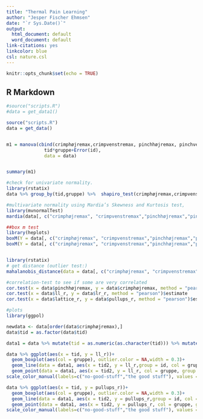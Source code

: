 ```yaml
---
title: "Thermal Pain Learning"
author: "Jesper Fischer Ehmsen"
date: "`r Sys.Date()`"
output:
  html_document: default
  word_document: default
link-citations: yes
linkcolor: blue
csl: nature.csl
---
```


```r
knitr::opts_chunk$set(echo = TRUE)
```

## R Markdown

```r
#source("scripts.R")
#data = get_data1()

source("scripts.R")
data = get_data()


m1 = manova(cbind(crimphøjremax,crimpvenstremax, pinchhøjremax, pinchvenstremax,pullups_r,lattice_r,ll_r,lr_r) ~ 
              tid*gruppe+Error(id),
              data = data)


summary(m1)

#check for univariate normality.
library(rstatix)
data %>% group_by(tid,gruppe) %>%  shapiro_test(crimphøjremax,crimpvenstremax, pinchhøjremax, pinchvenstremax,pullups_r,lattice_r,ll_r,lr_r)

#multivariate normality using Mardia’s Skewness and Kurtosis test,
library(mvnormalTest)
mardia(data[, c("crimphøjremax", "crimpvenstremax","pinchhøjremax","pinchvenstremax","pullups_r","lattice_r","ll_r","lr_r")])$mv.test

##box m test
library(heplots)
boxM(Y = data[, c("crimphøjremax", "crimpvenstremax","pinchhøjremax","pinchvenstremax","pullups_r","lattice_r","ll_r","lr_r")], group = data$tid)
boxM(Y = data[, c("crimphøjremax", "crimpvenstremax","pinchhøjremax","pinchvenstremax","pullups_r","lattice_r","ll_r","lr_r")], group = data$gruppe)


library(rstatix)
# get distance (outlier test:)
mahalanobis_distance(data = data[, c("crimphøjremax", "crimpvenstremax","pinchhøjremax","pinchvenstremax","pullups_r","lattice_r","ll_r","lr_r")])$is.outlier

#correlation-test to see if some are very correlated
cor.test(x = data$pinchhøjremax, y = data$crimphøjremax, method = "pearson")$estimate
cor.test(x = data$ll_r, y = data$lr_r, method = "pearson")$estimate
cor.test(x = data$lattice_r, y = data$pullups_r, method = "pearson")$estimate

```

```r
#plots
library(ggpol)

newdata <- data[order(data$crimphøjremax),]
data$tid = as.factor(data$tid)

data1 = data %>% mutate(tid = as.numeric(as.character(tid))) %>% mutate(tid2 = ifelse(data$tid == 1, a<-1.25, b<-1.75))

data %>% ggplot(aes(x = tid, y = ll_r))+ 
  geom_boxplot(aes(col = gruppe), outlier.color = NA,width = 0.3)+
  geom_line(data = data1, aes(x = tid2, y = ll_r,group = id, col = gruppe),position=position_dodge(0.1), size = 1.1)+
  geom_point(data = data1, aes(x = tid2, y = ll_r, col = gruppe, group = id), position = position_dodge(0.1), size = 2)+
scale_color_manual(labels=c("no-good-stuff","the good stuff"), values = c("#a9a9a9","#000000"))+scale_x_discrete(" ", breaks = c(1,2), labels = c("pre","post"))#+facet_wrap(~kod, labeller = as_labeller(c("0" = "Ingen kød","1" = "Kød!")))

data %>% ggplot(aes(x = tid, y = pullups_r))+ 
  geom_boxplot(aes(col = gruppe), outlier.color = NA,width = 0.3)+
  geom_line(data = data1, aes(x = tid2, y = pullups_r,group = id, col = gruppe),position=position_dodge(0.1), size = 1.1)+
  geom_point(data = data1, aes(x = tid2, y = pullups_r, col = gruppe, group = id), position = position_dodge(0.1), size = 2)+
scale_color_manual(labels=c("no-good-stuff","the good stuff"), values = c("#a9a9a9","#000000"))+scale_x_discrete(" ", breaks = c(1,2), labels = c("pre","post"))#+facet_wrap(~kod, labeller = as_labeller(c("0" = "Ingen kød","1" = "Kød!")))


```

